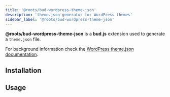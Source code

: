 ```yaml
---
title: '@roots/bud-wordpress-theme-json'
description: 'theme.json generator for WordPress themes'
sidebar_label: '@roots/bud-wordpress-theme-json'
---
```



**@roots/bud-wordpress-theme-json** is a **bud.js** extension used to generate a `theme.json` file.

For background information check the [WordPress theme.json documentation](https://developer.wordpress.org/block-editor/how-to-guides/themes/theme-json/).

## Installation

<Install packages="@roots/bud-wordpress-theme-json" />

## Usage

<Usage />
